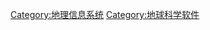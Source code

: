 {{Commonscat|GIS software}}

[[Category:地理信息系统|Category:地理信息系统]]
[[Category:地球科学软件|Category:地球科学软件]]
